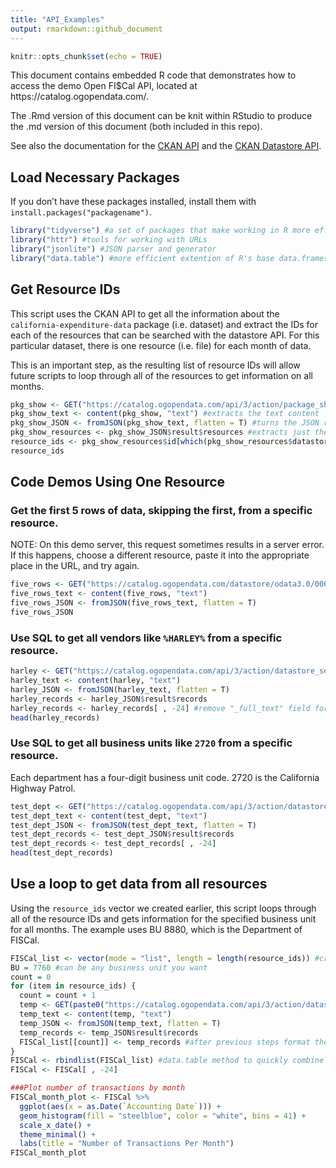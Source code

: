 ```yaml
---
title: "API_Examples"
output: rmarkdown::github_document
---
```


```r
knitr::opts_chunk$set(echo = TRUE)
```

This document contains embedded R code that demonstrates how to access the demo Open FI$Cal API, located at https://catalog.ogopendata.com/.

The .Rmd version of this document can be knit within RStudio to produce the .md version of this document (both included in this repo).

See also the documentation for the [CKAN API](https://docs.ckan.org/en/ckan-2.7.3/api/) and the [CKAN Datastore API](https://docs.ckan.org/en/ckan-2.7.3/maintaining/datastore.html#the-datastore-api).

## Load Necessary Packages

If you don't have these packages installed, install them with `install.packages("packagename")`.

```r
library("tidyverse") #a set of packages that make working in R more efficient
library("httr") #tools for working with URLs
library("jsonlite") #JSON parser and generator
library("data.table") #more efficient extention of R's base data.frames
```

## Get Resource IDs

This script uses the CKAN API to get all the information about the `california-expenditure-data` package (i.e. dataset) and extract the IDs for each of the resources that can be searched with the datastore API. For this particular dataset, there is one resource (i.e. file) for each month of data.

This is an important step, as the resulting list of resource IDs will allow future scripts to loop through all of the resources to get information on all months.

```r
pkg_show <- GET("https://catalog.ogopendata.com/api/3/action/package_show?id=california-expenditure-data") #gets info on the "california-expenditure-data" package
pkg_show_text <- content(pkg_show, "text") #extracts the text content
pkg_show_JSON <- fromJSON(pkg_show_text, flatten = T) #turns the JSON response into a usable format
pkg_show_resources <- pkg_show_JSON$result$resources #extracts just the results$resources table from the response
resource_ids <- pkg_show_resources$id[which(pkg_show_resources$datastore_active)] #creates a vector of just the resource IDs that have indexed, searchable data (are "datastore active") - WILL BE USED LATER
resource_ids
```

## Code Demos Using One Resource

### Get the first 5 rows of data, skipping the first, from a specific resource.

NOTE: On this demo server, this request sometimes results in a server error. If this happens, choose a different resource, paste it into the appropriate place in the URL, and try again.

```r
five_rows <- GET("https://catalog.ogopendata.com/datastore/odata3.0/006d1601-7f99-413f-8c85-56b0249fba56?$top=5&$skip=1&$format=json")
five_rows_text <- content(five_rows, "text")
five_rows_JSON <- fromJSON(five_rows_text, flatten = T)
five_rows_JSON
```

### Use SQL to get all vendors like `%HARLEY%` from a specific resource.

```r
harley <- GET("https://catalog.ogopendata.com/api/3/action/datastore_search_sql?sql=SELECT%20*%20from%20%220f261581-45ab-413d-bc05-d7571e73ba8b%22%20WHERE%20%22Vendor%20Name%22%20LIKE%20%27%HARLEY%%27")
harley_text <- content(harley, "text")
harley_JSON <- fromJSON(harley_text, flatten = T)
harley_records <- harley_JSON$result$records
harley_records <- harley_records[ , -24] #remove "_full_text" field for easier display
head(harley_records)
```

### Use SQL to get all business units like `2720` from a specific resource.

Each department has a four-digit business unit code. 2720 is the California Highway Patrol.

```r
test_dept <- GET("https://catalog.ogopendata.com/api/3/action/datastore_search_sql?sql=SELECT%20*%20from%20%22cc491680-1eb0-42d2-8dac-47a2f1204d3e%22%20WHERE%20%22Business%20Unit%22%20LIKE%20%272720%27")
test_dept_text <- content(test_dept, "text")
test_dept_JSON <- fromJSON(test_dept_text, flatten = T)
test_dept_records <- test_dept_JSON$result$records
test_dept_records <- test_dept_records[ , -24]
head(test_dept_records)
```

## Use a loop to get data from all resources

Using the `resource_ids` vector we created earlier, this script loops through all of the resource IDs and gets information for the specified business unit for all months. The example uses BU 8880, which is the Department of FISCal.

```r
FISCal_list <- vector(mode = "list", length = length(resource_ids)) #creates a list to drop the retrieved data into; in this case, it will be a list of data frames
BU = 7760 #can be any business unit you want
count = 0
for (item in resource_ids) {
  count = count + 1
  temp <- GET(paste0("https://catalog.ogopendata.com/api/3/action/datastore_search_sql?sql=SELECT%20*%20from%20%22", item, "%22%20WHERE%20%22Business%20Unit%22%20LIKE%20%27", BU , "%27")) #gets the data for the appropriate resource and BU
  temp_text <- content(temp, "text")
  temp_JSON <- fromJSON(temp_text, flatten = T)
  temp_records <- temp_JSON$result$records
  FISCal_list[[count]] <- temp_records #after previous steps format the data correctly, this drops it into the appropriate spot in the list
}
FISCal <- rbindlist(FISCal_list) #data.table method to quickly combine all list items into one data frame
FISCal <- FISCal[ , -24]

###Plot number of transactions by month
FISCal_month_plot <- FISCal %>%
  ggplot(aes(x = as.Date(`Accounting Date`))) +
  geom_histogram(fill = "steelblue", color = "white", bins = 41) +
  scale_x_date() +
  theme_minimal() +
  labs(title = "Number of Transactions Per Month")
FISCal_month_plot
```
